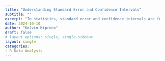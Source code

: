 ```yaml
---
title: "Understanding Standard Error and Confidence Intervals"
subtitle: ""
excerpt: "In statistics, standard error and confidence intervals are fundamental concepts that help us draw conclusions about population parameters based on sample data. These tools are essential for estimating population means, proportions, and other characteristics in a way that reflects the uncertainty inherent in working with samples. Let’s dive into what these concepts mean and how they are used."
date: 2024-10-10
author: "Kelvin Kiprono"
draft: false
# layout options: single, single-sidebar
layout: single
categories:
- R Data Analysis
---
```

